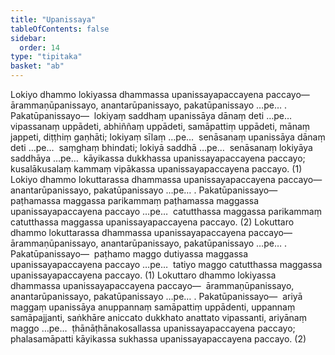 ```yaml
---
title: "Upanissaya"
tableOfContents: false
sidebar:
  order: 14
type: "tipitaka"
basket: "ab"
---
```



<DynamicBreadcrumb />

<Division number="156">

<Paragraph number="902">
Lokiyo dhammo lokiyassa dhammassa upanissayapaccayena paccayo—  ārammaṇūpanissayo, anantarūpanissayo, pakatūpanissayo …pe… . <Emphasis>Pakatūpanissayo</Emphasis>—  lokiyaṃ saddhaṃ upanissāya dānaṃ deti …pe…  vipassanaṃ uppādeti, abhiññaṃ uppādeti, samāpattiṃ uppādeti, mānaṃ jappeti, diṭṭhiṃ gaṇhāti; lokiyaṃ sīlaṃ …pe…  senāsanaṃ upanissāya dānaṃ deti …pe…  saṃghaṃ bhindati; lokiyā saddhā …pe…  senāsanaṃ lokiyāya saddhāya …pe…  kāyikassa dukkhassa upanissayapaccayena paccayo; kusalākusalaṃ kammaṃ vipākassa upanissayapaccayena paccayo. (1)
</Paragraph>

<Paragraph number="903">
Lokiyo dhammo lokuttarassa dhammassa upanissayapaccayena paccayo—  anantarūpanissayo, pakatūpanissayo …pe… . <Emphasis>Pakatūpanissayo</Emphasis>—  paṭhamassa maggassa parikammaṃ paṭhamassa maggassa upanissayapaccayena paccayo …pe…  catutthassa maggassa parikammaṃ catutthassa maggassa upanissayapaccayena paccayo. (2)
</Paragraph>

</Division>
<Division number="157">

<Paragraph number="904">
Lokuttaro dhammo lokuttarassa dhammassa upanissayapaccayena paccayo—  ārammaṇūpanissayo, anantarūpanissayo, pakatūpanissayo …pe… . <Emphasis>Pakatūpanissayo</Emphasis>—  paṭhamo maggo dutiyassa maggassa upanissayapaccayena paccayo …pe…  tatiyo maggo catutthassa maggassa upanissayapaccayena paccayo. (1)
</Paragraph>

<Paragraph number="905">
Lokuttaro dhammo lokiyassa dhammassa upanissayapaccayena paccayo—  ārammaṇūpanissayo, anantarūpanissayo, pakatūpanissayo …pe… . <Emphasis>Pakatūpanissayo</Emphasis>—  ariyā maggaṃ upanissāya anuppannaṃ samāpattiṃ uppādenti, uppannaṃ samāpajjanti, saṅkhāre aniccato dukkhato anattato vipassanti, ariyānaṃ maggo …pe…  ṭhānāṭhānakosallassa upanissayapaccayena paccayo; phalasamāpatti kāyikassa sukhassa upanissayapaccayena paccayo. (2)
</Paragraph>
</Division>